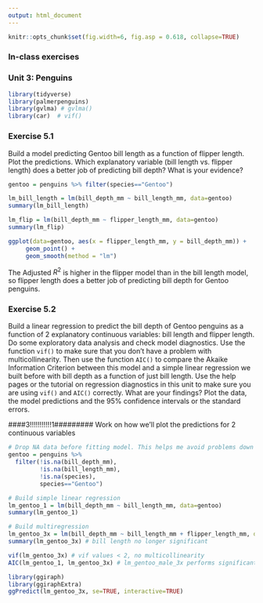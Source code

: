 ```yaml
---
output: html_document
---
```


```r
knitr::opts_chunk$set(fig.width=6, fig.asp = 0.618, collapse=TRUE) 
```
### In-class exercises
### Unit 3: Penguins

```r
library(tidyverse)
library(palmerpenguins)
library(gvlma) # gvlma()
library(car)  # vif()
```


### Exercise 5.1

Build a model predicting Gentoo bill length as a function of flipper length. Plot the predictions. Which explanatory variable (bill length vs. flipper length) does a better job of predicting bill depth? What is your evidence?

```r
gentoo = penguins %>% filter(species=="Gentoo")

lm_bill_length = lm(bill_depth_mm ~ bill_length_mm, data=gentoo)
summary(lm_bill_length)

lm_flip = lm(bill_depth_mm ~ flipper_length_mm, data=gentoo)
summary(lm_flip)

ggplot(data=gentoo, aes(x = flipper_length_mm, y = bill_depth_mm)) +
     geom_point() +
     geom_smooth(method = "lm")
```

The Adjusted $R^2$ is higher in the flipper model than in the bill length model, so flipper length does a better job of predicting bill depth for Gentoo penguins.

### Exercise 5.2

Build a linear regression to predict the bill depth of Gentoo penguins as a function of 2 explanatory continuous variables: bill length and flipper length. Do some exploratory data analysis and check model diagnostics. Use the function `vif()` to make sure that you don't have a problem with multicollinearity. Then use the function `AIC()` to compare the Akaike Information Criterion between this model and a simple linear regression we built before with bill depth as a function of just bill length. Use the help pages or the tutorial on regression diagnostics in this unit to make sure you are using `vif()` and `AIC()` correctly. What are your findings? Plot the data, the model predictions and the 95% confidence intervals or the standard errors.

####3!!!!!!!!!!!1######### Work on how we'll plot the predictions for 2 continuous variables

```r
# Drop NA data before fitting model. This helps me avoid problems down the line with predict()
gentoo = penguins %>%
  filter(!is.na(bill_depth_mm),
         !is.na(bill_length_mm),
         !is.na(species),
         species=="Gentoo")

# Build simple linear regression
lm_gentoo_1 = lm(bill_depth_mm ~ bill_length_mm, data=gentoo)
summary(lm_gentoo_1)

# Build multiregression
lm_gentoo_3x = lm(bill_depth_mm ~ bill_length_mm + flipper_length_mm, data=gentoo)
summary(lm_gentoo_3x) # bill length no longer significant

vif(lm_gentoo_3x) # vif values < 2, no multicollinearity
AIC(lm_gentoo_1, lm_gentoo_3x) # lm_gentoo_male_3x performs significantly better

library(ggiraph)
library(ggiraphExtra)
ggPredict(lm_gentoo_3x, se=TRUE, interactive=TRUE)
```









